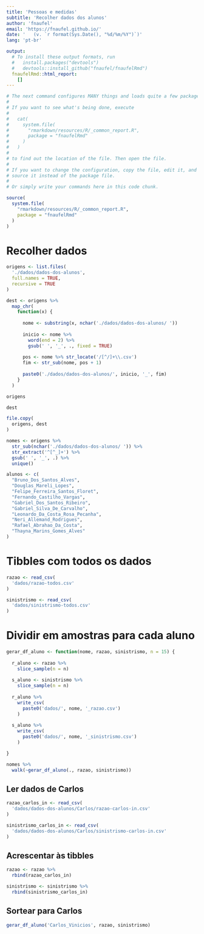 ```yaml
---
title: 'Pessoas e medidas'
subtitle: 'Recolher dados dos alunos'
author: 'fnaufel'
email: 'https://fnaufel.github.io/'
date: '   (v. `r format(Sys.Date(), "%d/%m/%Y")`)'
lang: 'pt-br'

output: 
  # To install these output formats, run
  #   install.packages("devtools")
  #   devtools::install_github("fnaufel/fnaufelRmd")
  fnaufelRmd::html_report:
    []
---
```


```r
# The next command configures MANY things and loads quite a few packages.
# 
# If you want to see what's being done, execute 
# 
#   cat(
#     system.file(
#       "rmarkdown/resources/R/_common_report.R", 
#       package = "fnaufelRmd"
#     )
#   )
# 
# to find out the location of the file. Then open the file.
# 
# If you want to change the configuration, copy the file, edit it, and
# source it instead of the package file. 
# 
# Or simply write your commands here in this code chunk.

source(
  system.file(
    "rmarkdown/resources/R/_common_report.R",
    package = "fnaufelRmd"
  )
)
```


# Recolher dados

```r
origens <- list.files(
  './dados/dados-dos-alunos',
  full.names = TRUE,
  recursive = TRUE
) 

dest <- origens %>% 
  map_chr(
    function(x) {
      
      nome <- substring(x, nchar('./dados/dados-dos-alunos/ '))
      
      inicio <- nome %>% 
        word(end = 2) %>% 
        gsub(' ', '_', ., fixed = TRUE)
      
      pos <- nome %>% str_locate('/[^/]+\\.csv')
      fim <- str_sub(nome, pos + 1)
      
      paste0('./dados/dados-dos-alunos/', inicio, '_', fim)
    }
  )
```

```r
origens
```

```r
dest
```

```r
file.copy(
  origens, dest  
)
```


```r
nomes <- origens %>% 
  str_sub(nchar('./dados/dados-dos-alunos/ ')) %>% 
  str_extract('^[^_]+') %>% 
  gsub(' ', '_', .) %>% 
  unique()
```


```r
alunos <- c(
  "Bruno_Dos_Santos_Alves", 
  "Douglas_Mareli_Lopes", 
  "Felipe_Ferreira_Santos_Floret", 
  "Fernando_Castilho_Vargas", 
  "Gabriel_Dos_Santos_Ribeiro", 
  "Gabriel_Silva_De_Carvalho", 
  "Leonardo_Da_Costa_Rosa_Pecanha", 
  "Neri_Allemand_Rodrigues", 
  "Rafael_Abrahao_Da_Costa", 
  "Thayna_Marins_Gomes_Alves"
)
```


# Tibbles com todos os dados

```r
razao <- read_csv(
  'dados/razao-todos.csv'
)
```

```r
sinistrismo <- read_csv(
  'dados/sinistrismo-todos.csv'
)
```

# Dividir em amostras para cada aluno

```r
gerar_df_aluno <- function(nome, razao, sinistrismo, n = 15) {
  
  r_aluno <- razao %>% 
    slice_sample(n = n)
  
  s_aluno <- sinistrismo %>% 
    slice_sample(n = n)
  
  r_aluno %>% 
    write_csv(
      paste0('dados/', nome, '_razao.csv')
    )
  
  s_aluno %>% 
    write_csv(
      paste0('dados/', nome, '_sinistrismo.csv')
    )

}
```

```r
nomes %>% 
  walk(~gerar_df_aluno(., razao, sinistrismo))
```


## Ler dados de Carlos

```r
razao_carlos_in <- read_csv(
  'dados/dados-dos-alunos/Carlos/razao-carlos-in.csv'
)

sinistrismo_carlos_in <- read_csv(
  'dados/dados-dos-alunos/Carlos/sinistrismo-carlos-in.csv'
)
```


## Acrescentar às tibbles

```r
razao <- razao %>% 
  rbind(razao_carlos_in)
```

```r
sinistrismo <- sinistrismo %>% 
  rbind(sinistrismo_carlos_in)
```


## Sortear para Carlos

```r
gerar_df_aluno('Carlos_Vinicios', razao, sinistrismo)
```

